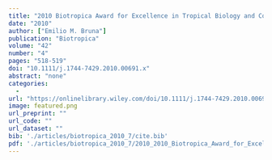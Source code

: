 ```yaml
---
title: "2010 Biotropica Award for Excellence in Tropical Biology and Conservation: Biotropica Award for Excellence in Tropical Biology and Conservation"
date: "2010"
author: ["Emilio M. Bruna"]
publication: "Biotropica"
volume: "42"
number: "4"
pages: "518-519"
doi: "10.1111/j.1744-7429.2010.00691.x"
abstract: "none"
categories: 
  - 
url: "https://onlinelibrary.wiley.com/doi/10.1111/j.1744-7429.2010.00691.x"
image: featured.png
url_preprint: ""
url_code: ""
url_dataset: ""
bib: './articles/biotropica_2010_7/cite.bib'
pdf: './articles/biotropica_2010_7/2010_2010_Biotropica_Award_for_Excellence_in_Tropical_Bpdf.pdf'
---
```

